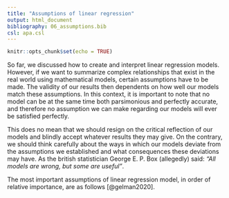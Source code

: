 ```yaml
---
title: "Assumptions of linear regression"
output: html_document
bibliography: 06_assumptions.bib
csl: apa.csl
---
```


```r
knitr::opts_chunk$set(echo = TRUE)
```

So far, we discussed how to create and interpret linear regression models. However, if we want to summarize complex relationships that exist in the real world using mathematical models, certain assumptions have to be made. The validity of our results then dependents on how well our models match these assumptions. In this context, it is important to note that no model can be at the same time both parsimonious and perfectly accurate, and therefore no assumption we can make regarding our models will ever be satisfied perfectly.

This does no mean that we should resign on the critical reflection of our models and blindly accept whatever results they may give. On the contrary, we should think carefully about the ways in which our models deviate from the assumptions we established and what consequences these deviations may have. As the british statistician George E. P. Box (allegedly) said: *"All models are wrong, but some are useful"*.

The most important assumptions of linear regression model, in order of relative importance, are as follows [@gelman2020].

